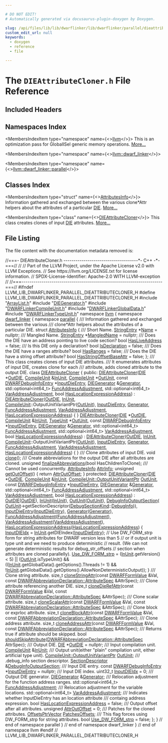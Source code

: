 ```yaml
---

# DO NOT EDIT!
# Automatically generated via docusaurus-plugin-doxygen by Doxygen.

slug: /api/files/lib/lib/dwarflinker/lib/dwarflinker/parallel/dieattributecloner-h
custom_edit_url: null
keywords:
  - doxygen
  - reference
  - file

---
```





# The `DIEAttributeCloner.h` File Reference

<DoxygenPage pluginConfig={pluginConfig}>



## Included Headers

<IncludesList>
<IncludesListItem
  filePath="ArrayList.h"
  permalink="/docs/api/files/lib/lib/dwarflinker/lib/dwarflinker/parallel/arraylist-h"
  isLocal="true" />
<IncludesListItem
  filePath="DIEGenerator.h"
  permalink="/docs/api/files/lib/lib/dwarflinker/lib/dwarflinker/parallel/diegenerator-h"
  isLocal="true" />
<IncludesListItem
  filePath="DWARFLinkerCompileUnit.h"
  permalink="/docs/api/files/lib/lib/dwarflinker/lib/dwarflinker/parallel/dwarflinkercompileunit-h"
  isLocal="true" />
<IncludesListItem
  filePath="DWARFLinkerGlobalData.h"
  permalink="/docs/api/files/lib/lib/dwarflinker/lib/dwarflinker/parallel/dwarflinkerglobaldata-h"
  isLocal="true" />
<IncludesListItem
  filePath="DWARFLinkerTypeUnit.h"
  permalink="/docs/api/files/lib/lib/dwarflinker/lib/dwarflinker/parallel/dwarflinkertypeunit-h"
  isLocal="true" />
</IncludesList>

## Namespaces Index

<MembersIndex>

<MembersIndexItem
  type="namespace"
  name={<><a href="/docs/api/namespaces/llvm">llvm</a></>}>
This is an optimization pass for GlobalISel generic memory operations. <a href="/docs/api/namespaces/llvm/#details">More...</a>
</MembersIndexItem>

<MembersIndexItem
  type="namespace"
  name={<><a href="/docs/api/namespaces/llvm/dwarf-linker">llvm::dwarf_linker</a></>}>
</MembersIndexItem>

<MembersIndexItem
  type="namespace"
  name={<><a href="/docs/api/namespaces/llvm/dwarf-linker/parallel">llvm::dwarf_linker::parallel</a></>}>
</MembersIndexItem>

</MembersIndex>

## Classes Index

<MembersIndex>

<MembersIndexItem
  type="struct"
  name={<><a href="/docs/api/structs/llvm/dwarf-linker/parallel/attributesinfo">AttributesInfo</a></>}>
Information gathered and exchanged between the various clone&#42;Attr helpers about the attributes of a particular <a href="/docs/api/classes/llvm/die">DIE</a>. <a href="/docs/api/structs/llvm/dwarf-linker/parallel/attributesinfo/#details">More...</a>
</MembersIndexItem>

<MembersIndexItem
  type="class"
  name={<><a href="/docs/api/classes/llvm/dwarf-linker/parallel/dieattributecloner">DIEAttributeCloner</a></>}>
This class creates clones of input <a href="/docs/api/classes/llvm/die">DIE</a> attributes. <a href="/docs/api/classes/llvm/dwarf-linker/parallel/dieattributecloner/#details">More...</a>
</MembersIndexItem>

</MembersIndex>


## File Listing

The file content with the documentation metadata removed is:

<ProgramListing>

<Link id="l00001" /><CodeLine lineNumber="1"><span class="doxyHighlightComment">//===- DIEAttributeCloner.h -------------------------------------&#42;- C++ -&#42;-===//</span></CodeLine>
<Link id="l00002" /><CodeLine lineNumber="2"><span class="doxyHighlightComment">//</span></CodeLine>
<Link id="l00003" /><CodeLine lineNumber="3"><span class="doxyHighlightComment">// Part of the LLVM Project, under the Apache License v2.0 with LLVM Exceptions.</span></CodeLine>
<Link id="l00004" /><CodeLine lineNumber="4"><span class="doxyHighlightComment">// See https://llvm.org/LICENSE.txt for license information.</span></CodeLine>
<Link id="l00005" /><CodeLine lineNumber="5"><span class="doxyHighlightComment">// SPDX-License-Identifier: Apache-2.0 WITH LLVM-exception</span></CodeLine>
<Link id="l00006" /><CodeLine lineNumber="6"><span class="doxyHighlightComment">//</span></CodeLine>
<Link id="l00007" /><CodeLine lineNumber="7"><span class="doxyHighlightComment">//===----------------------------------------------------------------------===//</span></CodeLine>
<Link id="l00008" /><CodeLine lineNumber="8"></CodeLine>
<Link id="l00009" /><CodeLine lineNumber="9"><span class="doxyHighlightPreprocessor">#ifndef LLVM&#95;LIB&#95;DWARFLINKER&#95;PARALLEL&#95;DIEATTRIBUTECLONER&#95;H</span></CodeLine>
<Link id="l00010" /><CodeLine lineNumber="10"><span class="doxyHighlightPreprocessor">#define LLVM&#95;LIB&#95;DWARFLINKER&#95;PARALLEL&#95;DIEATTRIBUTECLONER&#95;H</span></CodeLine>
<Link id="l00011" /><CodeLine lineNumber="11"></CodeLine>
<Link id="l00012" /><CodeLine lineNumber="12"><span class="doxyHighlightPreprocessor">#include &quot;<a href="/docs/api/files/lib/lib/dwarflinker/lib/dwarflinker/parallel/arraylist-h">ArrayList.h</a>&quot;</span></CodeLine>
<Link id="l00013" /><CodeLine lineNumber="13"><span class="doxyHighlightPreprocessor">#include &quot;<a href="/docs/api/files/lib/lib/dwarflinker/lib/dwarflinker/parallel/diegenerator-h">DIEGenerator.h</a>&quot;</span></CodeLine>
<Link id="l00014" /><CodeLine lineNumber="14"><span class="doxyHighlightPreprocessor">#include &quot;<a href="/docs/api/files/lib/lib/dwarflinker/lib/dwarflinker/parallel/dwarflinkercompileunit-h">DWARFLinkerCompileUnit.h</a>&quot;</span></CodeLine>
<Link id="l00015" /><CodeLine lineNumber="15"><span class="doxyHighlightPreprocessor">#include &quot;<a href="/docs/api/files/lib/lib/dwarflinker/lib/dwarflinker/parallel/dwarflinkerglobaldata-h">DWARFLinkerGlobalData.h</a>&quot;</span></CodeLine>
<Link id="l00016" /><CodeLine lineNumber="16"><span class="doxyHighlightPreprocessor">#include &quot;<a href="/docs/api/files/lib/lib/dwarflinker/lib/dwarflinker/parallel/dwarflinkertypeunit-h">DWARFLinkerTypeUnit.h</a>&quot;</span></CodeLine>
<Link id="l00017" /><CodeLine lineNumber="17"></CodeLine>
<Link id="l00018" /><CodeLine lineNumber="18"><span class="doxyHighlightKeyword">namespace </span><span class="doxyHighlight"><a href="/docs/api/namespaces/llvm">llvm</a> &#123;</span></CodeLine>
<Link id="l00019" /><CodeLine lineNumber="19"><span class="doxyHighlightKeyword">namespace </span><span class="doxyHighlight"><a href="/docs/api/namespaces/llvm/dwarf-linker">dwarf&#95;linker</a> &#123;</span></CodeLine>
<Link id="l00020" /><CodeLine lineNumber="20"><span class="doxyHighlightKeyword">namespace </span><span class="doxyHighlight"><a href="/docs/api/namespaces/llvm/dwarf-linker/parallel">parallel</a> &#123;</span></CodeLine>
<Link id="l00021" /><CodeLine lineNumber="21"></CodeLine>
<Link id="l00022" /><CodeLine lineNumber="22"><span class="doxyHighlightComment">/// Information gathered and exchanged between the various</span></CodeLine>
<Link id="l00023" /><CodeLine lineNumber="23"><span class="doxyHighlightComment">/// clone&#42;Attr helpers about the attributes of a particular DIE.</span></CodeLine>
<Link id="l00024" /><CodeLine lineNumber="24" lineLink="/docs/api/structs/llvm/dwarf-linker/parallel/attributesinfo"><span class="doxyHighlightKeyword">struct </span><span class="doxyHighlight"><a href="/docs/api/structs/llvm/dwarf-linker/parallel/attributesinfo">AttributesInfo</a> &#123;</span></CodeLine>
<Link id="l00025" /><CodeLine lineNumber="25"><span class="doxyHighlightComment">  /// Short Name.</span></CodeLine>
<Link id="l00026" /><CodeLine lineNumber="26" lineLink="/docs/api/structs/llvm/dwarf-linker/parallel/attributesinfo/#aa19ec6f95131e2df7b42173aacfb3b61"><span class="doxyHighlight">  <a href="/docs/api/namespaces/llvm/dwarf-linker/#a0b0094f2370abd91cc57b6d5476a599b">StringEntry</a> &#42;<a href="/docs/api/structs/llvm/dwarf-linker/parallel/attributesinfo/#aa19ec6f95131e2df7b42173aacfb3b61">Name</a> = </span><span class="doxyHighlightKeyword">nullptr</span><span class="doxyHighlight">;</span></CodeLine>
<Link id="l00027" /><CodeLine lineNumber="27"></CodeLine>
<Link id="l00028" /><CodeLine lineNumber="28"><span class="doxyHighlightComment">  /// Mangled Name.</span></CodeLine>
<Link id="l00029" /><CodeLine lineNumber="29" lineLink="/docs/api/structs/llvm/dwarf-linker/parallel/attributesinfo/#a81d67be7f49ae415ffdb05ca79ff2f81"><span class="doxyHighlight">  <a href="/docs/api/namespaces/llvm/dwarf-linker/#a0b0094f2370abd91cc57b6d5476a599b">StringEntry</a> &#42;<a href="/docs/api/structs/llvm/dwarf-linker/parallel/attributesinfo/#a81d67be7f49ae415ffdb05ca79ff2f81">MangledName</a> = </span><span class="doxyHighlightKeyword">nullptr</span><span class="doxyHighlight">;</span></CodeLine>
<Link id="l00030" /><CodeLine lineNumber="30"></CodeLine>
<Link id="l00031" /><CodeLine lineNumber="31"><span class="doxyHighlightComment">  /// Does the DIE have an address pointing to live code section?</span></CodeLine>
<Link id="l00032" /><CodeLine lineNumber="32" lineLink="/docs/api/structs/llvm/dwarf-linker/parallel/attributesinfo/#a4daca957e18f277a09ab600d2a6bd4a6"><span class="doxyHighlight">  </span><span class="doxyHighlightKeywordType">bool</span><span class="doxyHighlight"> <a href="/docs/api/structs/llvm/dwarf-linker/parallel/attributesinfo/#a4daca957e18f277a09ab600d2a6bd4a6">HasLiveAddress</a> = </span><span class="doxyHighlightKeyword">false</span><span class="doxyHighlight">;</span></CodeLine>
<Link id="l00033" /><CodeLine lineNumber="33"></CodeLine>
<Link id="l00034" /><CodeLine lineNumber="34"><span class="doxyHighlightComment">  /// Is this DIE only a declaration?</span></CodeLine>
<Link id="l00035" /><CodeLine lineNumber="35" lineLink="/docs/api/structs/llvm/dwarf-linker/parallel/attributesinfo/#a12dbe5605f6cd75c38b8bb027f069991"><span class="doxyHighlight">  </span><span class="doxyHighlightKeywordType">bool</span><span class="doxyHighlight"> <a href="/docs/api/structs/llvm/dwarf-linker/parallel/attributesinfo/#a12dbe5605f6cd75c38b8bb027f069991">IsDeclaration</a> = </span><span class="doxyHighlightKeyword">false</span><span class="doxyHighlight">;</span></CodeLine>
<Link id="l00036" /><CodeLine lineNumber="36"></CodeLine>
<Link id="l00037" /><CodeLine lineNumber="37"><span class="doxyHighlightComment">  /// Does the DIE have a ranges attribute?</span></CodeLine>
<Link id="l00038" /><CodeLine lineNumber="38" lineLink="/docs/api/structs/llvm/dwarf-linker/parallel/attributesinfo/#a272567b11a32fd231a9aae03777b4c22"><span class="doxyHighlight">  </span><span class="doxyHighlightKeywordType">bool</span><span class="doxyHighlight"> <a href="/docs/api/structs/llvm/dwarf-linker/parallel/attributesinfo/#a272567b11a32fd231a9aae03777b4c22">HasRanges</a> = </span><span class="doxyHighlightKeyword">false</span><span class="doxyHighlight">;</span></CodeLine>
<Link id="l00039" /><CodeLine lineNumber="39"></CodeLine>
<Link id="l00040" /><CodeLine lineNumber="40"><span class="doxyHighlightComment">  /// Does the DIE have a string offset attribute?</span></CodeLine>
<Link id="l00041" /><CodeLine lineNumber="41" lineLink="/docs/api/structs/llvm/dwarf-linker/parallel/attributesinfo/#ace63f47b21100c67b7f6174f3a130bc0"><span class="doxyHighlight">  </span><span class="doxyHighlightKeywordType">bool</span><span class="doxyHighlight"> <a href="/docs/api/structs/llvm/dwarf-linker/parallel/attributesinfo/#ace63f47b21100c67b7f6174f3a130bc0">HasStringOffsetBaseAttr</a> = </span><span class="doxyHighlightKeyword">false</span><span class="doxyHighlight">;</span></CodeLine>
<Link id="l00042" /><CodeLine lineNumber="42"><span class="doxyHighlight">&#125;;</span></CodeLine>
<Link id="l00043" /><CodeLine lineNumber="43"></CodeLine>
<Link id="l00044" /><CodeLine lineNumber="44"><span class="doxyHighlightComment">/// This class creates clones of input DIE attributes.</span></CodeLine>
<Link id="l00045" /><CodeLine lineNumber="45"><span class="doxyHighlightComment">/// It enumerates attributes of input DIE, creates clone for each</span></CodeLine>
<Link id="l00046" /><CodeLine lineNumber="46"><span class="doxyHighlightComment">/// attribute, adds cloned attribute to the output DIE.</span></CodeLine>
<Link id="l00047" /><CodeLine lineNumber="47" lineLink="/docs/api/classes/llvm/dwarf-linker/parallel/dieattributecloner"><span class="doxyHighlightKeyword">class </span><span class="doxyHighlight"><a href="/docs/api/classes/llvm/dwarf-linker/parallel/dieattributecloner/#a66eb90e2a122d1694832a1718a6e3510">DIEAttributeCloner</a> &#123;</span></CodeLine>
<Link id="l00048" /><CodeLine lineNumber="48"><span class="doxyHighlightKeyword">public</span><span class="doxyHighlight">:</span></CodeLine>
<Link id="l00049" /><CodeLine lineNumber="49" lineLink="/docs/api/classes/llvm/dwarf-linker/parallel/dieattributecloner/#a66eb90e2a122d1694832a1718a6e3510"><span class="doxyHighlight">  <a href="/docs/api/classes/llvm/dwarf-linker/parallel/dieattributecloner/#a66eb90e2a122d1694832a1718a6e3510">DIEAttributeCloner</a>(<a href="/docs/api/classes/llvm/die">DIE</a> &#42;<a href="/docs/api/classes/llvm/dwarf-linker/parallel/dieattributecloner/#ae8e326dcecfa5386350eb28a2f7aef49">OutDIE</a>, <a href="/docs/api/classes/llvm/dwarf-linker/parallel/compileunit">CompileUnit</a> &amp;<a href="/docs/api/classes/llvm/dwarf-linker/parallel/dieattributecloner/#a0ef0e422c431e97a439e9041c06c9caf">InUnit</a>, <a href="/docs/api/classes/llvm/dwarf-linker/parallel/compileunit">CompileUnit</a> &#42;<a href="/docs/api/classes/llvm/dwarf-linker/parallel/dieattributecloner/#ab7025b300d22532590ed8d39dd2f9f37">OutUnit</a>,</span></CodeLine>
<Link id="l00050" /><CodeLine lineNumber="50"><span class="doxyHighlight">                     </span><span class="doxyHighlightKeyword">const</span><span class="doxyHighlight"> <a href="/docs/api/classes/llvm/dwarfdebuginfoentry">DWARFDebugInfoEntry</a> &#42;<a href="/docs/api/classes/llvm/dwarf-linker/parallel/dieattributecloner/#a8ecc8aaf62d09e944d05a9c4e05e908e">InputDieEntry</a>,</span></CodeLine>
<Link id="l00051" /><CodeLine lineNumber="51"><span class="doxyHighlight">                     <a href="/docs/api/classes/llvm/dwarf-linker/parallel/diegenerator">DIEGenerator</a> &amp;<a href="/docs/api/classes/llvm/dwarf-linker/parallel/dieattributecloner/#a3cffaa8f53fe7ada3bb67e3d5bd1601e">Generator</a>,</span></CodeLine>
<Link id="l00052" /><CodeLine lineNumber="52"><span class="doxyHighlight">                     std::optional&lt;int64&#95;t&gt; <a href="/docs/api/classes/llvm/dwarf-linker/parallel/dieattributecloner/#aa01fc91b9ebc371159da3ccad8f09f56">FuncAddressAdjustment</a>,</span></CodeLine>
<Link id="l00053" /><CodeLine lineNumber="53"><span class="doxyHighlight">                     std::optional&lt;int64&#95;t&gt; <a href="/docs/api/classes/llvm/dwarf-linker/parallel/dieattributecloner/#ae2c034842b86e727cabd95686828fc5d">VarAddressAdjustment</a>,</span></CodeLine>
<Link id="l00054" /><CodeLine lineNumber="54"><span class="doxyHighlight">                     </span><span class="doxyHighlightKeywordType">bool</span><span class="doxyHighlight"> <a href="/docs/api/classes/llvm/dwarf-linker/parallel/dieattributecloner/#a1998c4c5f557be9d1e4b4b6d51fc437c">HasLocationExpressionAddress</a>)</span></CodeLine>
<Link id="l00055" /><CodeLine lineNumber="55"><span class="doxyHighlight">      : <a href="/docs/api/classes/llvm/dwarf-linker/parallel/dieattributecloner/#a66eb90e2a122d1694832a1718a6e3510">DIEAttributeCloner</a>(<a href="/docs/api/classes/llvm/dwarf-linker/parallel/dieattributecloner/#ae8e326dcecfa5386350eb28a2f7aef49">OutDIE</a>, <a href="/docs/api/classes/llvm/dwarf-linker/parallel/dieattributecloner/#a0ef0e422c431e97a439e9041c06c9caf">InUnit</a>,</span></CodeLine>
<Link id="l00056" /><CodeLine lineNumber="56"><span class="doxyHighlight">                           <a href="/docs/api/classes/llvm/dwarf-linker/parallel/compileunit">CompileUnit</a>::OutputUnitVariantPtr(<a href="/docs/api/classes/llvm/dwarf-linker/parallel/dieattributecloner/#ab7025b300d22532590ed8d39dd2f9f37">OutUnit</a>),</span></CodeLine>
<Link id="l00057" /><CodeLine lineNumber="57"><span class="doxyHighlight">                           <a href="/docs/api/classes/llvm/dwarf-linker/parallel/dieattributecloner/#a8ecc8aaf62d09e944d05a9c4e05e908e">InputDieEntry</a>, <a href="/docs/api/classes/llvm/dwarf-linker/parallel/dieattributecloner/#a3cffaa8f53fe7ada3bb67e3d5bd1601e">Generator</a>, <a href="/docs/api/classes/llvm/dwarf-linker/parallel/dieattributecloner/#aa01fc91b9ebc371159da3ccad8f09f56">FuncAddressAdjustment</a>,</span></CodeLine>
<Link id="l00058" /><CodeLine lineNumber="58"><span class="doxyHighlight">                           <a href="/docs/api/classes/llvm/dwarf-linker/parallel/dieattributecloner/#ae2c034842b86e727cabd95686828fc5d">VarAddressAdjustment</a>, <a href="/docs/api/classes/llvm/dwarf-linker/parallel/dieattributecloner/#a1998c4c5f557be9d1e4b4b6d51fc437c">HasLocationExpressionAddress</a>) &#123;</span></CodeLine>
<Link id="l00059" /><CodeLine lineNumber="59"><span class="doxyHighlight">  &#125;</span></CodeLine>
<Link id="l00060" /><CodeLine lineNumber="60"></CodeLine>
<Link id="l00061" /><CodeLine lineNumber="61" lineLink="/docs/api/classes/llvm/dwarf-linker/parallel/dieattributecloner/#af97b9a61c488c6624b087784fe2a5122"><span class="doxyHighlight">  <a href="/docs/api/classes/llvm/dwarf-linker/parallel/dieattributecloner/#af97b9a61c488c6624b087784fe2a5122">DIEAttributeCloner</a>(<a href="/docs/api/classes/llvm/die">DIE</a> &#42;<a href="/docs/api/classes/llvm/dwarf-linker/parallel/dieattributecloner/#ae8e326dcecfa5386350eb28a2f7aef49">OutDIE</a>, <a href="/docs/api/classes/llvm/dwarf-linker/parallel/compileunit">CompileUnit</a> &amp;<a href="/docs/api/classes/llvm/dwarf-linker/parallel/dieattributecloner/#a0ef0e422c431e97a439e9041c06c9caf">InUnit</a>, <a href="/docs/api/classes/llvm/dwarf-linker/parallel/typeunit">TypeUnit</a> &#42;<a href="/docs/api/classes/llvm/dwarf-linker/parallel/dieattributecloner/#ab7025b300d22532590ed8d39dd2f9f37">OutUnit</a>,</span></CodeLine>
<Link id="l00062" /><CodeLine lineNumber="62"><span class="doxyHighlight">                     </span><span class="doxyHighlightKeyword">const</span><span class="doxyHighlight"> <a href="/docs/api/classes/llvm/dwarfdebuginfoentry">DWARFDebugInfoEntry</a> &#42;<a href="/docs/api/classes/llvm/dwarf-linker/parallel/dieattributecloner/#a8ecc8aaf62d09e944d05a9c4e05e908e">InputDieEntry</a>,</span></CodeLine>
<Link id="l00063" /><CodeLine lineNumber="63"><span class="doxyHighlight">                     <a href="/docs/api/classes/llvm/dwarf-linker/parallel/diegenerator">DIEGenerator</a> &amp;<a href="/docs/api/classes/llvm/dwarf-linker/parallel/dieattributecloner/#a3cffaa8f53fe7ada3bb67e3d5bd1601e">Generator</a>,</span></CodeLine>
<Link id="l00064" /><CodeLine lineNumber="64"><span class="doxyHighlight">                     std::optional&lt;int64&#95;t&gt; <a href="/docs/api/classes/llvm/dwarf-linker/parallel/dieattributecloner/#aa01fc91b9ebc371159da3ccad8f09f56">FuncAddressAdjustment</a>,</span></CodeLine>
<Link id="l00065" /><CodeLine lineNumber="65"><span class="doxyHighlight">                     std::optional&lt;int64&#95;t&gt; <a href="/docs/api/classes/llvm/dwarf-linker/parallel/dieattributecloner/#ae2c034842b86e727cabd95686828fc5d">VarAddressAdjustment</a>,</span></CodeLine>
<Link id="l00066" /><CodeLine lineNumber="66"><span class="doxyHighlight">                     </span><span class="doxyHighlightKeywordType">bool</span><span class="doxyHighlight"> <a href="/docs/api/classes/llvm/dwarf-linker/parallel/dieattributecloner/#a1998c4c5f557be9d1e4b4b6d51fc437c">HasLocationExpressionAddress</a>)</span></CodeLine>
<Link id="l00067" /><CodeLine lineNumber="67"><span class="doxyHighlight">      : <a href="/docs/api/classes/llvm/dwarf-linker/parallel/dieattributecloner/#a66eb90e2a122d1694832a1718a6e3510">DIEAttributeCloner</a>(<a href="/docs/api/classes/llvm/dwarf-linker/parallel/dieattributecloner/#ae8e326dcecfa5386350eb28a2f7aef49">OutDIE</a>, <a href="/docs/api/classes/llvm/dwarf-linker/parallel/dieattributecloner/#a0ef0e422c431e97a439e9041c06c9caf">InUnit</a>,</span></CodeLine>
<Link id="l00068" /><CodeLine lineNumber="68"><span class="doxyHighlight">                           <a href="/docs/api/classes/llvm/dwarf-linker/parallel/compileunit">CompileUnit</a>::OutputUnitVariantPtr(<a href="/docs/api/classes/llvm/dwarf-linker/parallel/dieattributecloner/#ab7025b300d22532590ed8d39dd2f9f37">OutUnit</a>),</span></CodeLine>
<Link id="l00069" /><CodeLine lineNumber="69"><span class="doxyHighlight">                           <a href="/docs/api/classes/llvm/dwarf-linker/parallel/dieattributecloner/#a8ecc8aaf62d09e944d05a9c4e05e908e">InputDieEntry</a>, <a href="/docs/api/classes/llvm/dwarf-linker/parallel/dieattributecloner/#a3cffaa8f53fe7ada3bb67e3d5bd1601e">Generator</a>, <a href="/docs/api/classes/llvm/dwarf-linker/parallel/dieattributecloner/#aa01fc91b9ebc371159da3ccad8f09f56">FuncAddressAdjustment</a>,</span></CodeLine>
<Link id="l00070" /><CodeLine lineNumber="70"><span class="doxyHighlight">                           <a href="/docs/api/classes/llvm/dwarf-linker/parallel/dieattributecloner/#ae2c034842b86e727cabd95686828fc5d">VarAddressAdjustment</a>, <a href="/docs/api/classes/llvm/dwarf-linker/parallel/dieattributecloner/#a1998c4c5f557be9d1e4b4b6d51fc437c">HasLocationExpressionAddress</a>) &#123;</span></CodeLine>
<Link id="l00071" /><CodeLine lineNumber="71"><span class="doxyHighlight">  &#125;</span></CodeLine>
<Link id="l00072" /><CodeLine lineNumber="72"></CodeLine>
<Link id="l00073" /><CodeLine lineNumber="73"><span class="doxyHighlightComment">  /// Clone attributes of input DIE.</span></CodeLine>
<Link id="l00074" /><CodeLine lineNumber="74"><span class="doxyHighlight">  </span><span class="doxyHighlightKeywordType">void</span><span class="doxyHighlight"> <a href="/docs/api/classes/llvm/dwarf-linker/parallel/dieattributecloner/#a601419af5c3f8b56909c01a8596aecb7">clone</a>();</span></CodeLine>
<Link id="l00075" /><CodeLine lineNumber="75"></CodeLine>
<Link id="l00076" /><CodeLine lineNumber="76"><span class="doxyHighlightComment">  /// Create abbreviations for the output DIE after all attributes are cloned.</span></CodeLine>
<Link id="l00077" /><CodeLine lineNumber="77"><span class="doxyHighlight">  </span><span class="doxyHighlightKeywordType">unsigned</span><span class="doxyHighlight"> <a href="/docs/api/classes/llvm/dwarf-linker/parallel/dieattributecloner/#a2fac38670ec896a95b399e4a82786291">finalizeAbbreviations</a>(</span><span class="doxyHighlightKeywordType">bool</span><span class="doxyHighlight"> HasChildrenToClone);</span></CodeLine>
<Link id="l00078" /><CodeLine lineNumber="78"></CodeLine>
<Link id="l00079" /><CodeLine lineNumber="79"><span class="doxyHighlightComment">  /// Cannot be used concurrently.</span></CodeLine>
<Link id="l00080" /><CodeLine lineNumber="80" lineLink="/docs/api/classes/llvm/dwarf-linker/parallel/dieattributecloner/#a088d2a29666b318b459ebcbd96ee1d5c"><span class="doxyHighlight">  <a href="/docs/api/structs/llvm/dwarf-linker/parallel/attributesinfo">AttributesInfo</a> <a href="/docs/api/classes/llvm/dwarf-linker/parallel/dieattributecloner/#a088d2a29666b318b459ebcbd96ee1d5c">AttrInfo</a>;</span></CodeLine>
<Link id="l00081" /><CodeLine lineNumber="81"></CodeLine>
<Link id="l00082" /><CodeLine lineNumber="82" lineLink="/docs/api/classes/llvm/dwarf-linker/parallel/dieattributecloner/#a37d2788fbc0de7474c370f4107595b50"><span class="doxyHighlight">  </span><span class="doxyHighlightKeywordType">unsigned</span><span class="doxyHighlight"> <a href="/docs/api/classes/llvm/dwarf-linker/parallel/dieattributecloner/#a37d2788fbc0de7474c370f4107595b50">getOutOffset</a>() &#123; </span><span class="doxyHighlightKeywordFlow">return</span><span class="doxyHighlight"> <a href="/docs/api/classes/llvm/dwarf-linker/parallel/dieattributecloner/#a349ad92c804dcea3e5f1470bc7dc254f">AttrOutOffset</a>; &#125;</span></CodeLine>
<Link id="l00083" /><CodeLine lineNumber="83"></CodeLine>
<Link id="l00084" /><CodeLine lineNumber="84"><span class="doxyHighlightKeyword">protected</span><span class="doxyHighlight">:</span></CodeLine>
<Link id="l00085" /><CodeLine lineNumber="85" lineLink="/docs/api/classes/llvm/dwarf-linker/parallel/dieattributecloner/#a80a2ac72206c04fe2cb7714b513b95dd"><span class="doxyHighlight">  <a href="/docs/api/classes/llvm/dwarf-linker/parallel/dieattributecloner/#a80a2ac72206c04fe2cb7714b513b95dd">DIEAttributeCloner</a>(<a href="/docs/api/classes/llvm/die">DIE</a> &#42;<a href="/docs/api/classes/llvm/dwarf-linker/parallel/dieattributecloner/#ae8e326dcecfa5386350eb28a2f7aef49">OutDIE</a>, <a href="/docs/api/classes/llvm/dwarf-linker/parallel/compileunit">CompileUnit</a> &amp;<a href="/docs/api/classes/llvm/dwarf-linker/parallel/dieattributecloner/#a0ef0e422c431e97a439e9041c06c9caf">InUnit</a>,</span></CodeLine>
<Link id="l00086" /><CodeLine lineNumber="86"><span class="doxyHighlight">                     <a href="/docs/api/classes/llvm/dwarf-linker/parallel/compileunit/outputunitvariantptr">CompileUnit::OutputUnitVariantPtr</a> <a href="/docs/api/classes/llvm/dwarf-linker/parallel/dieattributecloner/#ab7025b300d22532590ed8d39dd2f9f37">OutUnit</a>,</span></CodeLine>
<Link id="l00087" /><CodeLine lineNumber="87"><span class="doxyHighlight">                     </span><span class="doxyHighlightKeyword">const</span><span class="doxyHighlight"> <a href="/docs/api/classes/llvm/dwarfdebuginfoentry">DWARFDebugInfoEntry</a> &#42;<a href="/docs/api/classes/llvm/dwarf-linker/parallel/dieattributecloner/#a8ecc8aaf62d09e944d05a9c4e05e908e">InputDieEntry</a>,</span></CodeLine>
<Link id="l00088" /><CodeLine lineNumber="88"><span class="doxyHighlight">                     <a href="/docs/api/classes/llvm/dwarf-linker/parallel/diegenerator">DIEGenerator</a> &amp;<a href="/docs/api/classes/llvm/dwarf-linker/parallel/dieattributecloner/#a3cffaa8f53fe7ada3bb67e3d5bd1601e">Generator</a>,</span></CodeLine>
<Link id="l00089" /><CodeLine lineNumber="89"><span class="doxyHighlight">                     std::optional&lt;int64&#95;t&gt; <a href="/docs/api/classes/llvm/dwarf-linker/parallel/dieattributecloner/#aa01fc91b9ebc371159da3ccad8f09f56">FuncAddressAdjustment</a>,</span></CodeLine>
<Link id="l00090" /><CodeLine lineNumber="90"><span class="doxyHighlight">                     std::optional&lt;int64&#95;t&gt; <a href="/docs/api/classes/llvm/dwarf-linker/parallel/dieattributecloner/#ae2c034842b86e727cabd95686828fc5d">VarAddressAdjustment</a>,</span></CodeLine>
<Link id="l00091" /><CodeLine lineNumber="91"><span class="doxyHighlight">                     </span><span class="doxyHighlightKeywordType">bool</span><span class="doxyHighlight"> <a href="/docs/api/classes/llvm/dwarf-linker/parallel/dieattributecloner/#a1998c4c5f557be9d1e4b4b6d51fc437c">HasLocationExpressionAddress</a>)</span></CodeLine>
<Link id="l00092" /><CodeLine lineNumber="92"><span class="doxyHighlight">      : <a href="/docs/api/classes/llvm/dwarf-linker/parallel/dieattributecloner/#ae8e326dcecfa5386350eb28a2f7aef49">OutDIE</a>(<a href="/docs/api/classes/llvm/dwarf-linker/parallel/dieattributecloner/#ae8e326dcecfa5386350eb28a2f7aef49">OutDIE</a>), <a href="/docs/api/classes/llvm/dwarf-linker/parallel/dieattributecloner/#a0ef0e422c431e97a439e9041c06c9caf">InUnit</a>(<a href="/docs/api/classes/llvm/dwarf-linker/parallel/dieattributecloner/#a0ef0e422c431e97a439e9041c06c9caf">InUnit</a>), <a href="/docs/api/classes/llvm/dwarf-linker/parallel/dieattributecloner/#ab7025b300d22532590ed8d39dd2f9f37">OutUnit</a>(<a href="/docs/api/classes/llvm/dwarf-linker/parallel/dieattributecloner/#ab7025b300d22532590ed8d39dd2f9f37">OutUnit</a>),</span></CodeLine>
<Link id="l00093" /><CodeLine lineNumber="93"><span class="doxyHighlight">        <a href="/docs/api/classes/llvm/dwarf-linker/parallel/dieattributecloner/#a1bfcd90fb03cb9b0f0c72103391e936b">DebugInfoOutputSection</a>(</span></CodeLine>
<Link id="l00094" /><CodeLine lineNumber="94"><span class="doxyHighlight">            <a href="/docs/api/classes/llvm/dwarf-linker/parallel/dieattributecloner/#ab7025b300d22532590ed8d39dd2f9f37">OutUnit</a>-&gt;getSectionDescriptor(<a href="/docs/api/namespaces/llvm/dwarf-linker/#a463a58e257d5f6fb2c39eb9a2474fc24">DebugSectionKind</a>::<a href="/docs/api/namespaces/llvm/dwarf-linker/#a463a58e257d5f6fb2c39eb9a2474fc24af6f6931771db95a6bffec131b856bd50">DebugInfo</a>)),</span></CodeLine>
<Link id="l00095" /><CodeLine lineNumber="95"><span class="doxyHighlight">        <a href="/docs/api/classes/llvm/dwarf-linker/parallel/dieattributecloner/#a8ecc8aaf62d09e944d05a9c4e05e908e">InputDieEntry</a>(<a href="/docs/api/classes/llvm/dwarf-linker/parallel/dieattributecloner/#a8ecc8aaf62d09e944d05a9c4e05e908e">InputDieEntry</a>), <a href="/docs/api/classes/llvm/dwarf-linker/parallel/dieattributecloner/#a3cffaa8f53fe7ada3bb67e3d5bd1601e">Generator</a>(<a href="/docs/api/classes/llvm/dwarf-linker/parallel/dieattributecloner/#a3cffaa8f53fe7ada3bb67e3d5bd1601e">Generator</a>),</span></CodeLine>
<Link id="l00096" /><CodeLine lineNumber="96"><span class="doxyHighlight">        <a href="/docs/api/classes/llvm/dwarf-linker/parallel/dieattributecloner/#aa01fc91b9ebc371159da3ccad8f09f56">FuncAddressAdjustment</a>(<a href="/docs/api/classes/llvm/dwarf-linker/parallel/dieattributecloner/#aa01fc91b9ebc371159da3ccad8f09f56">FuncAddressAdjustment</a>),</span></CodeLine>
<Link id="l00097" /><CodeLine lineNumber="97"><span class="doxyHighlight">        <a href="/docs/api/classes/llvm/dwarf-linker/parallel/dieattributecloner/#ae2c034842b86e727cabd95686828fc5d">VarAddressAdjustment</a>(<a href="/docs/api/classes/llvm/dwarf-linker/parallel/dieattributecloner/#ae2c034842b86e727cabd95686828fc5d">VarAddressAdjustment</a>),</span></CodeLine>
<Link id="l00098" /><CodeLine lineNumber="98"><span class="doxyHighlight">        <a href="/docs/api/classes/llvm/dwarf-linker/parallel/dieattributecloner/#a1998c4c5f557be9d1e4b4b6d51fc437c">HasLocationExpressionAddress</a>(<a href="/docs/api/classes/llvm/dwarf-linker/parallel/dieattributecloner/#a1998c4c5f557be9d1e4b4b6d51fc437c">HasLocationExpressionAddress</a>) &#123;</span></CodeLine>
<Link id="l00099" /><CodeLine lineNumber="99"><span class="doxyHighlight">    <a href="/docs/api/classes/llvm/dwarf-linker/parallel/dieattributecloner/#abecbbd533de7c6ddd95ecb684e426d60">InputDIEIdx</a> = <a href="/docs/api/classes/llvm/dwarf-linker/parallel/dieattributecloner/#a0ef0e422c431e97a439e9041c06c9caf">InUnit</a>.getDIEIndex(<a href="/docs/api/classes/llvm/dwarf-linker/parallel/dieattributecloner/#a8ecc8aaf62d09e944d05a9c4e05e908e">InputDieEntry</a>);</span></CodeLine>
<Link id="l00100" /><CodeLine lineNumber="100"></CodeLine>
<Link id="l00101" /><CodeLine lineNumber="101"><span class="doxyHighlight">    </span><span class="doxyHighlightComment">// Use DW&#95;FORM&#95;strp form for string attributes for DWARF version less than 5</span></CodeLine>
<Link id="l00102" /><CodeLine lineNumber="102"><span class="doxyHighlight">    </span><span class="doxyHighlightComment">// or if output unit is type unit and we need to produce deterministic</span></CodeLine>
<Link id="l00103" /><CodeLine lineNumber="103"><span class="doxyHighlight">    </span><span class="doxyHighlightComment">// result. (We can not generate deterministic results for debug&#95;str&#95;offsets</span></CodeLine>
<Link id="l00104" /><CodeLine lineNumber="104"><span class="doxyHighlight">    </span><span class="doxyHighlightComment">// section when attributes are cloned parallelly).</span></CodeLine>
<Link id="l00105" /><CodeLine lineNumber="105"><span class="doxyHighlight">    <a href="/docs/api/classes/llvm/dwarf-linker/parallel/dieattributecloner/#aeb840d515852065f5697378af677962a">Use&#95;DW&#95;FORM&#95;strp</a> =</span></CodeLine>
<Link id="l00106" /><CodeLine lineNumber="106"><span class="doxyHighlight">        (<a href="/docs/api/classes/llvm/dwarf-linker/parallel/dieattributecloner/#a0ef0e422c431e97a439e9041c06c9caf">InUnit</a>.getVersion() &lt; 5) ||</span></CodeLine>
<Link id="l00107" /><CodeLine lineNumber="107"><span class="doxyHighlight">        (<a href="/docs/api/classes/llvm/dwarf-linker/parallel/dieattributecloner/#ab7025b300d22532590ed8d39dd2f9f37">OutUnit</a>.isTypeUnit() &amp;&amp;</span></CodeLine>
<Link id="l00108" /><CodeLine lineNumber="108"><span class="doxyHighlight">         ((<a href="/docs/api/classes/llvm/dwarf-linker/parallel/dieattributecloner/#a0ef0e422c431e97a439e9041c06c9caf">InUnit</a>.getGlobalData().getOptions().Threads != 1) &amp;&amp;</span></CodeLine>
<Link id="l00109" /><CodeLine lineNumber="109"><span class="doxyHighlight">          !<a href="/docs/api/classes/llvm/dwarf-linker/parallel/dieattributecloner/#a0ef0e422c431e97a439e9041c06c9caf">InUnit</a>.getGlobalData().getOptions().AllowNonDeterministicOutput));</span></CodeLine>
<Link id="l00110" /><CodeLine lineNumber="110"><span class="doxyHighlight">  &#125;</span></CodeLine>
<Link id="l00111" /><CodeLine lineNumber="111"></CodeLine>
<Link id="l00112" /><CodeLine lineNumber="112"><span class="doxyHighlightComment">  /// Clone string attribute.</span></CodeLine>
<Link id="l00113" /><CodeLine lineNumber="113"><span class="doxyHighlight">  </span><span class="doxyHighlightKeywordType">size&#95;t</span></CodeLine>
<Link id="l00114" /><CodeLine lineNumber="114"><span class="doxyHighlight">  <a href="/docs/api/classes/llvm/dwarf-linker/parallel/dieattributecloner/#a77e10b3b8f2ee1990c6ea01fb817526c">cloneStringAttr</a>(</span><span class="doxyHighlightKeyword">const</span><span class="doxyHighlight"> <a href="/docs/api/classes/llvm/dwarfformvalue">DWARFFormValue</a> &amp;Val,</span></CodeLine>
<Link id="l00115" /><CodeLine lineNumber="115"><span class="doxyHighlight">                  </span><span class="doxyHighlightKeyword">const</span><span class="doxyHighlight"> <a href="/docs/api/structs/llvm/dwarfabbreviationdeclaration/attributespec">DWARFAbbreviationDeclaration::AttributeSpec</a> &amp;AttrSpec);</span></CodeLine>
<Link id="l00116" /><CodeLine lineNumber="116"></CodeLine>
<Link id="l00117" /><CodeLine lineNumber="117"><span class="doxyHighlightComment">  /// Clone attribute referencing another DIE.</span></CodeLine>
<Link id="l00118" /><CodeLine lineNumber="118"><span class="doxyHighlight">  </span><span class="doxyHighlightKeywordType">size&#95;t</span></CodeLine>
<Link id="l00119" /><CodeLine lineNumber="119"><span class="doxyHighlight">  <a href="/docs/api/classes/llvm/dwarf-linker/parallel/dieattributecloner/#a62035c942faa72252459166166847bff">cloneDieRefAttr</a>(</span><span class="doxyHighlightKeyword">const</span><span class="doxyHighlight"> <a href="/docs/api/classes/llvm/dwarfformvalue">DWARFFormValue</a> &amp;Val,</span></CodeLine>
<Link id="l00120" /><CodeLine lineNumber="120"><span class="doxyHighlight">                  </span><span class="doxyHighlightKeyword">const</span><span class="doxyHighlight"> <a href="/docs/api/structs/llvm/dwarfabbreviationdeclaration/attributespec">DWARFAbbreviationDeclaration::AttributeSpec</a> &amp;AttrSpec);</span></CodeLine>
<Link id="l00121" /><CodeLine lineNumber="121"></CodeLine>
<Link id="l00122" /><CodeLine lineNumber="122"><span class="doxyHighlightComment">  /// Clone scalar attribute.</span></CodeLine>
<Link id="l00123" /><CodeLine lineNumber="123"><span class="doxyHighlight">  </span><span class="doxyHighlightKeywordType">size&#95;t</span></CodeLine>
<Link id="l00124" /><CodeLine lineNumber="124"><span class="doxyHighlight">  <a href="/docs/api/classes/llvm/dwarf-linker/parallel/dieattributecloner/#a46b9ec0a91b5f1a1ea42559b16bcdc4d">cloneScalarAttr</a>(</span><span class="doxyHighlightKeyword">const</span><span class="doxyHighlight"> <a href="/docs/api/classes/llvm/dwarfformvalue">DWARFFormValue</a> &amp;Val,</span></CodeLine>
<Link id="l00125" /><CodeLine lineNumber="125"><span class="doxyHighlight">                  </span><span class="doxyHighlightKeyword">const</span><span class="doxyHighlight"> <a href="/docs/api/structs/llvm/dwarfabbreviationdeclaration/attributespec">DWARFAbbreviationDeclaration::AttributeSpec</a> &amp;AttrSpec);</span></CodeLine>
<Link id="l00126" /><CodeLine lineNumber="126"></CodeLine>
<Link id="l00127" /><CodeLine lineNumber="127"><span class="doxyHighlightComment">  /// Clone block or exprloc attribute.</span></CodeLine>
<Link id="l00128" /><CodeLine lineNumber="128"><span class="doxyHighlight">  </span><span class="doxyHighlightKeywordType">size&#95;t</span></CodeLine>
<Link id="l00129" /><CodeLine lineNumber="129"><span class="doxyHighlight">  <a href="/docs/api/classes/llvm/dwarf-linker/parallel/dieattributecloner/#a00f85301e155c37fcab125f50a67cfb4">cloneBlockAttr</a>(</span><span class="doxyHighlightKeyword">const</span><span class="doxyHighlight"> <a href="/docs/api/classes/llvm/dwarfformvalue">DWARFFormValue</a> &amp;Val,</span></CodeLine>
<Link id="l00130" /><CodeLine lineNumber="130"><span class="doxyHighlight">                 </span><span class="doxyHighlightKeyword">const</span><span class="doxyHighlight"> <a href="/docs/api/structs/llvm/dwarfabbreviationdeclaration/attributespec">DWARFAbbreviationDeclaration::AttributeSpec</a> &amp;AttrSpec);</span></CodeLine>
<Link id="l00131" /><CodeLine lineNumber="131"></CodeLine>
<Link id="l00132" /><CodeLine lineNumber="132"><span class="doxyHighlightComment">  /// Clone address attribute.</span></CodeLine>
<Link id="l00133" /><CodeLine lineNumber="133"><span class="doxyHighlight">  </span><span class="doxyHighlightKeywordType">size&#95;t</span></CodeLine>
<Link id="l00134" /><CodeLine lineNumber="134"><span class="doxyHighlight">  <a href="/docs/api/classes/llvm/dwarf-linker/parallel/dieattributecloner/#aba2b0348c09eb9e1b9245a012aab2503">cloneAddressAttr</a>(</span><span class="doxyHighlightKeyword">const</span><span class="doxyHighlight"> <a href="/docs/api/classes/llvm/dwarfformvalue">DWARFFormValue</a> &amp;Val,</span></CodeLine>
<Link id="l00135" /><CodeLine lineNumber="135"><span class="doxyHighlight">                   </span><span class="doxyHighlightKeyword">const</span><span class="doxyHighlight"> <a href="/docs/api/structs/llvm/dwarfabbreviationdeclaration/attributespec">DWARFAbbreviationDeclaration::AttributeSpec</a> &amp;AttrSpec);</span></CodeLine>
<Link id="l00136" /><CodeLine lineNumber="136"></CodeLine>
<Link id="l00137" /><CodeLine lineNumber="137"><span class="doxyHighlightComment">  /// Returns true if attribute should be skipped.</span></CodeLine>
<Link id="l00138" /><CodeLine lineNumber="138"><span class="doxyHighlight">  </span><span class="doxyHighlightKeywordType">bool</span></CodeLine>
<Link id="l00139" /><CodeLine lineNumber="139"><span class="doxyHighlight">  <a href="/docs/api/classes/llvm/dwarf-linker/parallel/dieattributecloner/#a689c387664c7bbe7acdf44a5bb4d47ec">shouldSkipAttribute</a>(<a href="/docs/api/structs/llvm/dwarfabbreviationdeclaration/attributespec">DWARFAbbreviationDeclaration::AttributeSpec</a> AttrSpec);</span></CodeLine>
<Link id="l00140" /><CodeLine lineNumber="140"></CodeLine>
<Link id="l00141" /><CodeLine lineNumber="141"><span class="doxyHighlightComment">  /// Output DIE.</span></CodeLine>
<Link id="l00142" /><CodeLine lineNumber="142" lineLink="/docs/api/classes/llvm/dwarf-linker/parallel/dieattributecloner/#ae8e326dcecfa5386350eb28a2f7aef49"><span class="doxyHighlight">  <a href="/docs/api/classes/llvm/die">DIE</a> &#42;<a href="/docs/api/classes/llvm/dwarf-linker/parallel/dieattributecloner/#ae8e326dcecfa5386350eb28a2f7aef49">OutDIE</a> = </span><span class="doxyHighlightKeyword">nullptr</span><span class="doxyHighlight">;</span></CodeLine>
<Link id="l00143" /><CodeLine lineNumber="143"></CodeLine>
<Link id="l00144" /><CodeLine lineNumber="144"><span class="doxyHighlightComment">  /// Input compilation unit.</span></CodeLine>
<Link id="l00145" /><CodeLine lineNumber="145" lineLink="/docs/api/classes/llvm/dwarf-linker/parallel/dieattributecloner/#a0ef0e422c431e97a439e9041c06c9caf"><span class="doxyHighlight">  <a href="/docs/api/classes/llvm/dwarf-linker/parallel/compileunit">CompileUnit</a> &amp;<a href="/docs/api/classes/llvm/dwarf-linker/parallel/dieattributecloner/#a0ef0e422c431e97a439e9041c06c9caf">InUnit</a>;</span></CodeLine>
<Link id="l00146" /><CodeLine lineNumber="146"></CodeLine>
<Link id="l00147" /><CodeLine lineNumber="147"><span class="doxyHighlightComment">  /// Output unit(either &quot;plain&quot; compilation unit, either artificial type unit).</span></CodeLine>
<Link id="l00148" /><CodeLine lineNumber="148" lineLink="/docs/api/classes/llvm/dwarf-linker/parallel/dieattributecloner/#ab7025b300d22532590ed8d39dd2f9f37"><span class="doxyHighlight">  <a href="/docs/api/classes/llvm/dwarf-linker/parallel/compileunit/outputunitvariantptr">CompileUnit::OutputUnitVariantPtr</a> <a href="/docs/api/classes/llvm/dwarf-linker/parallel/dieattributecloner/#ab7025b300d22532590ed8d39dd2f9f37">OutUnit</a>;</span></CodeLine>
<Link id="l00149" /><CodeLine lineNumber="149"></CodeLine>
<Link id="l00150" /><CodeLine lineNumber="150"><span class="doxyHighlightComment">  /// .debug&#95;info section descriptor.</span></CodeLine>
<Link id="l00151" /><CodeLine lineNumber="151" lineLink="/docs/api/classes/llvm/dwarf-linker/parallel/dieattributecloner/#a1bfcd90fb03cb9b0f0c72103391e936b"><span class="doxyHighlight">  <a href="/docs/api/structs/llvm/dwarf-linker/parallel/sectiondescriptor">SectionDescriptor</a> &amp;<a href="/docs/api/classes/llvm/dwarf-linker/parallel/dieattributecloner/#a1bfcd90fb03cb9b0f0c72103391e936b">DebugInfoOutputSection</a>;</span></CodeLine>
<Link id="l00152" /><CodeLine lineNumber="152"></CodeLine>
<Link id="l00153" /><CodeLine lineNumber="153"><span class="doxyHighlightComment">  /// Input DIE entry.</span></CodeLine>
<Link id="l00154" /><CodeLine lineNumber="154" lineLink="/docs/api/classes/llvm/dwarf-linker/parallel/dieattributecloner/#a8ecc8aaf62d09e944d05a9c4e05e908e"><span class="doxyHighlight">  </span><span class="doxyHighlightKeyword">const</span><span class="doxyHighlight"> <a href="/docs/api/classes/llvm/dwarfdebuginfoentry">DWARFDebugInfoEntry</a> &#42;<a href="/docs/api/classes/llvm/dwarf-linker/parallel/dieattributecloner/#a8ecc8aaf62d09e944d05a9c4e05e908e">InputDieEntry</a> = </span><span class="doxyHighlightKeyword">nullptr</span><span class="doxyHighlight">;</span></CodeLine>
<Link id="l00155" /><CodeLine lineNumber="155"></CodeLine>
<Link id="l00156" /><CodeLine lineNumber="156"><span class="doxyHighlightComment">  /// Input DIE index.</span></CodeLine>
<Link id="l00157" /><CodeLine lineNumber="157" lineLink="/docs/api/classes/llvm/dwarf-linker/parallel/dieattributecloner/#abecbbd533de7c6ddd95ecb684e426d60"><span class="doxyHighlight">  uint32&#95;t <a href="/docs/api/classes/llvm/dwarf-linker/parallel/dieattributecloner/#abecbbd533de7c6ddd95ecb684e426d60">InputDIEIdx</a> = 0;</span></CodeLine>
<Link id="l00158" /><CodeLine lineNumber="158"></CodeLine>
<Link id="l00159" /><CodeLine lineNumber="159"><span class="doxyHighlightComment">  /// Output DIE generator.</span></CodeLine>
<Link id="l00160" /><CodeLine lineNumber="160" lineLink="/docs/api/classes/llvm/dwarf-linker/parallel/dieattributecloner/#a3cffaa8f53fe7ada3bb67e3d5bd1601e"><span class="doxyHighlight">  <a href="/docs/api/classes/llvm/dwarf-linker/parallel/diegenerator">DIEGenerator</a> &amp;<a href="/docs/api/classes/llvm/dwarf-linker/parallel/dieattributecloner/#a3cffaa8f53fe7ada3bb67e3d5bd1601e">Generator</a>;</span></CodeLine>
<Link id="l00161" /><CodeLine lineNumber="161"></CodeLine>
<Link id="l00162" /><CodeLine lineNumber="162"><span class="doxyHighlightComment">  /// Relocation adjustment for the function address ranges.</span></CodeLine>
<Link id="l00163" /><CodeLine lineNumber="163" lineLink="/docs/api/classes/llvm/dwarf-linker/parallel/dieattributecloner/#aa01fc91b9ebc371159da3ccad8f09f56"><span class="doxyHighlight">  std::optional&lt;int64&#95;t&gt; <a href="/docs/api/classes/llvm/dwarf-linker/parallel/dieattributecloner/#aa01fc91b9ebc371159da3ccad8f09f56">FuncAddressAdjustment</a>;</span></CodeLine>
<Link id="l00164" /><CodeLine lineNumber="164"></CodeLine>
<Link id="l00165" /><CodeLine lineNumber="165"><span class="doxyHighlightComment">  /// Relocation adjustment for the variable locations.</span></CodeLine>
<Link id="l00166" /><CodeLine lineNumber="166" lineLink="/docs/api/classes/llvm/dwarf-linker/parallel/dieattributecloner/#ae2c034842b86e727cabd95686828fc5d"><span class="doxyHighlight">  std::optional&lt;int64&#95;t&gt; <a href="/docs/api/classes/llvm/dwarf-linker/parallel/dieattributecloner/#ae2c034842b86e727cabd95686828fc5d">VarAddressAdjustment</a>;</span></CodeLine>
<Link id="l00167" /><CodeLine lineNumber="167"></CodeLine>
<Link id="l00168" /><CodeLine lineNumber="168"><span class="doxyHighlightComment">  /// Indicates whether InputDieEntry has an location attribute</span></CodeLine>
<Link id="l00169" /><CodeLine lineNumber="169"><span class="doxyHighlightComment">  /// containg address expression.</span></CodeLine>
<Link id="l00170" /><CodeLine lineNumber="170" lineLink="/docs/api/classes/llvm/dwarf-linker/parallel/dieattributecloner/#a1998c4c5f557be9d1e4b4b6d51fc437c"><span class="doxyHighlight">  </span><span class="doxyHighlightKeywordType">bool</span><span class="doxyHighlight"> <a href="/docs/api/classes/llvm/dwarf-linker/parallel/dieattributecloner/#a1998c4c5f557be9d1e4b4b6d51fc437c">HasLocationExpressionAddress</a> = </span><span class="doxyHighlightKeyword">false</span><span class="doxyHighlight">;</span></CodeLine>
<Link id="l00171" /><CodeLine lineNumber="171"></CodeLine>
<Link id="l00172" /><CodeLine lineNumber="172"><span class="doxyHighlightComment">  /// Output offset after all attributes.</span></CodeLine>
<Link id="l00173" /><CodeLine lineNumber="173" lineLink="/docs/api/classes/llvm/dwarf-linker/parallel/dieattributecloner/#a349ad92c804dcea3e5f1470bc7dc254f"><span class="doxyHighlight">  </span><span class="doxyHighlightKeywordType">unsigned</span><span class="doxyHighlight"> <a href="/docs/api/classes/llvm/dwarf-linker/parallel/dieattributecloner/#a349ad92c804dcea3e5f1470bc7dc254f">AttrOutOffset</a> = 0;</span></CodeLine>
<Link id="l00174" /><CodeLine lineNumber="174"></CodeLine>
<Link id="l00175" /><CodeLine lineNumber="175"><span class="doxyHighlightComment">  /// Patches for the cloned attributes.</span></CodeLine>
<Link id="l00176" /><CodeLine lineNumber="176" lineLink="/docs/api/classes/llvm/dwarf-linker/parallel/dieattributecloner/#a4b1fff9a8fad2b78ec60ff06dfe36db9"><span class="doxyHighlight">  <a href="/docs/api/namespaces/llvm/dwarf-linker/parallel/#ad2dde002b59709a633439269e84fb29c">OffsetsPtrVector</a> <a href="/docs/api/classes/llvm/dwarf-linker/parallel/dieattributecloner/#a4b1fff9a8fad2b78ec60ff06dfe36db9">PatchesOffsets</a>;</span></CodeLine>
<Link id="l00177" /><CodeLine lineNumber="177"></CodeLine>
<Link id="l00178" /><CodeLine lineNumber="178"><span class="doxyHighlightComment">  /// This flag forces using DW&#95;FORM&#95;strp for string attributes.</span></CodeLine>
<Link id="l00179" /><CodeLine lineNumber="179" lineLink="/docs/api/classes/llvm/dwarf-linker/parallel/dieattributecloner/#aeb840d515852065f5697378af677962a"><span class="doxyHighlight">  </span><span class="doxyHighlightKeywordType">bool</span><span class="doxyHighlight"> <a href="/docs/api/classes/llvm/dwarf-linker/parallel/dieattributecloner/#aeb840d515852065f5697378af677962a">Use&#95;DW&#95;FORM&#95;strp</a> = </span><span class="doxyHighlightKeyword">false</span><span class="doxyHighlight">;</span></CodeLine>
<Link id="l00180" /><CodeLine lineNumber="180"><span class="doxyHighlight">&#125;;</span></CodeLine>
<Link id="l00181" /><CodeLine lineNumber="181"></CodeLine>
<Link id="l00182" /><CodeLine lineNumber="182"><span class="doxyHighlight">&#125; </span><span class="doxyHighlightComment">// end of namespace parallel</span></CodeLine>
<Link id="l00183" /><CodeLine lineNumber="183"><span class="doxyHighlight">&#125; </span><span class="doxyHighlightComment">// end of namespace dwarf&#95;linker</span></CodeLine>
<Link id="l00184" /><CodeLine lineNumber="184"><span class="doxyHighlight">&#125; </span><span class="doxyHighlightComment">// end of namespace llvm</span></CodeLine>
<Link id="l00185" /><CodeLine lineNumber="185"></CodeLine>
<Link id="l00186" /><CodeLine lineNumber="186"><span class="doxyHighlightPreprocessor">#endif </span><span class="doxyHighlightComment">// LLVM&#95;LIB&#95;DWARFLINKER&#95;PARALLEL&#95;DIEATTRIBUTECLONER&#95;H</span></CodeLine>

</ProgramListing>


</DoxygenPage>
